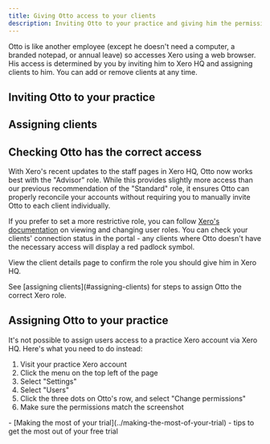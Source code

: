 ```yaml
---
title: Giving Otto access to your clients
description: Inviting Otto to your practice and giving him the permissions he needs
---
```



Otto is like another employee (except he doesn't need a computer, a branded notepad, or annual leave) so accesses Xero using a web browser. His access is determined by you by inviting him to Xero HQ and assigning clients to him. You can add or remove clients at any time.

## Inviting Otto to your practice
<GuideJar id="c81b6e01-92c0-4c4f-a521-490ea5d610b2"></GuideJar>

## Assigning clients
<GuideJar id="95d7ff8c-c019-49e8-be50-559a2942c6f1"></GuideJar>

## Checking Otto has the correct access
With Xero's recent updates to the staff pages in Xero HQ, Otto now works best with the "Advisor" role. While this provides slightly more access than our previous recommendation of the "Standard" role, it ensures Otto can properly reconcile your accounts without requiring you to manually invite Otto to each client individually.

If you prefer to set a more restrictive role, you can follow [Xero's documentation](https://central.xero.com/s/article/Change-a-user-s-role-or-permissions?userregion=true) on viewing and changing user roles. You can check your clients' connection status in the portal - any clients where Otto doesn't have the necessary access will display a red padlock symbol.

<ClickableImage src={clientListImage}
                alt="Client list showing clients where Otto does not have the correct access"/>

View the client details page to confirm the role you should give him in Xero HQ.

<ClickableImage src={clientDetailImage}
                alt="Client details with a message that Otto does not have the correct access"/>

<Aside>
    See [assigning clients](#assigning-clients) for steps to assign Otto the correct Xero role.
</Aside>

## Assigning Otto to your practice
It's not possible to assign users access to a practice Xero account via Xero HQ. Here's what you need to do instead:

1. Visit your practice Xero account
2. Click the menu on the top left of the page
3. Select "Settings"
4. Select "Users"
5. Click the three dots on Otto's row, and select "Change permissions"
6. Make sure the permissions match the screenshot

<ClickableImage src={practiceImage}
                alt="The permissions that Otto should be given for your practice"/>

<Aside type="tip" title="Related pages">
    - [Making the most of your trial](../making-the-most-of-your-trial) - tips to get the most out of your free trial
</Aside>
